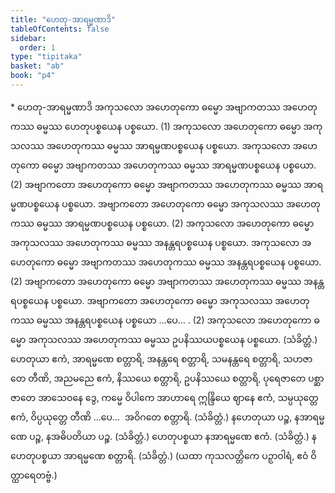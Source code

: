 ```yaml
---
title: "ဟေတု-အာရမ္မဏာဒိ"
tableOfContents: false
sidebar:
  order: 1
type: "tipitaka"
basket: "ab"
book: "p4"
---
```



<DynamicBreadcrumb />

<Paragraph type="center" book="p4">
* ဟေတု-အာရမ္မဏာဒိ
</Paragraph>

<Division number="8" book="p4" e="ch" v="39" p="568">

<Paragraph number="955" book="p4">
အကုသလော အဟေတုကော ဓမ္မော အဗျာကတဿ အဟေတုကဿ ဓမ္မဿ ဟေတုပစ္စယေန ပစ္စယော. (1)
</Paragraph>

<Paragraph number="956" book="p4">
အကုသလော အဟေတုကော ဓမ္မော အကုသလဿ အဟေတုကဿ ဓမ္မဿ အာရမ္မဏပစ္စယေန ပစ္စယော. အကုသလော အဟေတုကော ဓမ္မော အဗျာကတဿ အဟေတုကဿ ဓမ္မဿ အာရမ္မဏပစ္စယေန ပစ္စယော. (2)
</Paragraph>

<Paragraph number="957" book="p4">
အဗျာကတော အဟေတုကော ဓမ္မော အဗျာကတဿ အဟေတုကဿ ဓမ္မဿ အာရမ္မဏပစ္စယေန ပစ္စယော. အဗျာကတော အဟေတုကော ဓမ္မော အကုသလဿ အဟေတုကဿ ဓမ္မဿ အာရမ္မဏပစ္စယေန ပစ္စယော. (2)
</Paragraph>

<Paragraph number="958" book="p4">
အကုသလော အဟေတုကော ဓမ္မော အကုသလဿ အဟေတုကဿ ဓမ္မဿ အနန္တရပစ္စယေန ပစ္စယော. အကုသလော အဟေတုကော ဓမ္မော အဗျာကတဿ အဟေတုကဿ ဓမ္မဿ အနန္တရပစ္စယေန ပစ္စယော. (2)
</Paragraph>

<Paragraph number="959" book="p4">
အဗျာကတော အဟေတုကော ဓမ္မော အဗျာကတဿ အဟေတုကဿ ဓမ္မဿ အနန္တရပစ္စယေန ပစ္စယော. အဗျာကတော အဟေတုကော ဓမ္မော အကုသလဿ အဟေတုကဿ ဓမ္မဿ အနန္တရပစ္စယေန ပစ္စယော …ပေ… . (2)
</Paragraph>

<Paragraph number="960" book="p4">
အကုသလော အဟေတုကော ဓမ္မော အကုသလဿ အဟေတုကဿ ဓမ္မဿ ဥပနိဿယပစ္စယေန ပစ္စယော. (သံခိတ္တံ.)
</Paragraph>

</Division>
<Division number="9" book="p4" e="ch" v="39" p="569">

<Paragraph number="961" book="p4">
ဟေတုယာ ဧကံ, အာရမ္မဏေ စတ္တာရိ, အနန္တရေ စတ္တာရိ, သမနန္တရေ စတ္တာရိ, သဟဇာတေ တီဏိ, အညမညေ ဧကံ, နိဿယေ စတ္တာရိ, ဥပနိဿယေ စတ္တာရိ, ပုရေဇာတေ ပစ္ဆာဇာတေ အာသေဝနေ ဒွေ, ကမ္မေ ဝိပါကေ အာဟာရေ ဣန္ဒြိယေ ဈာနေ ဧကံ, သမ္ပယုတ္တေ ဧကံ, ဝိပ္ပယုတ္တေ တီဏိ …ပေ…  အဝိဂတေ စတ္တာရိ. (သံခိတ္တံ.)
</Paragraph>

<Paragraph number="962" book="p4">
နဟေတုယာ ပဉ္စ, နအာရမ္မဏေ ပဉ္စ, နအဓိပတိယာ ပဉ္စ. (သံခိတ္တံ.)
</Paragraph>

<Paragraph number="963" book="p4">
ဟေတုပစ္စယာ နအာရမ္မဏေ ဧကံ. (သံခိတ္တံ.)
</Paragraph>

<Paragraph number="964" book="p4">
နဟေတုပစ္စယာ အာရမ္မဏေ စတ္တာရိ. (သံခိတ္တံ.)
</Paragraph>

<Paragraph number="965" book="p4">
(ယထာ ကုသလတ္တိကေ ပဉှာဝါရံ, ဧဝံ ဝိတ္ထာရေတဗ္ဗံ.)
</Paragraph>
</Division>